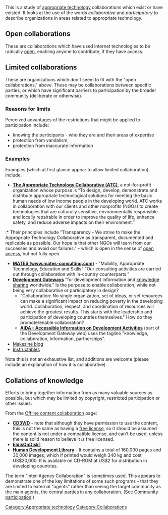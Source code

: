 {{Akvo ATOC}}

This is a study of [[appropriate technology]] collaborations which exist or have existed. It looks at the use of the words ''collaborative'' and ''participatory'' to describe organizations in areas related to appropriate technology.

== Open collaborations ==
{{main|Appropriate technology open collaborations}}

These are collaborations which have used internet technologies to be radically [[open]], enabling anyone to contribute, if they have access.

== Limited collaborations ==
These are organizations which don't seem to fit with the "open collaborations," above. These may be collaborations between specific parties, or which have significant barriers to participation by the broader community (deliberate or otherwise). 

=== Reasons for limits ===

Perceived advantages of the restrictions that might be applied to participation include:
* knowing the participants - who they are and their areas of expertise 
* protection from vandalism, 
* protection from inaccurate information

=== Examples ===
Examples (which at first glance appear to allow limited collaboration) include:
* [http://apptechdesign.org/ '''The Appropriate Technology Collaborative (ATC)'''], a not-for-profit organization whose purpose is “To design, develop, demonstrate and distribute appropriate technological solutions for meeting the basic human needs of low income people in the developing world. ATC works in collaboration with our clients and other nonprofits (NGOs) to create technologies that are culturally sensitive, environmentally responsible and locally repairable in order to improve the quality of life, enhance safety, and reduce adverse impacts on their environment.” 
:* Their principles include "Transparency - We strive to make the Appropriate Technology Collaborative as transparent, documented and replicable as possible. Our hope is that other NGOs will learn from our successes and avoid our failures." - which is open in the sense of [[open access]], but not fully open.
* [http://mates-consulting.com/consultingbis.html '''MATES (www.mates-consulting.com)'''] - "Mobility, Appropriate Technology, Education and Skills" "Our consulting activities are carried out through collaboration with in-country counterparts."
* [http://www.developmentgateway.org/ '''Development Gateways'''] "for development information and [[knowledge sharing]] worldwide." Is the purpose to enable collaboration, while not being very collaborative or participatory in design? 
** "Collaboration: No single organization, set of ideas, or set resources can make a significant impact on reducing poverty in the developing world. Collaboration, respect, and coordination of resources will achieve the greatest results. This starts with the leadership and participation of developing countries themselves." How do they promote/enable collaboration?
** [http://aida.developmentgateway.org/aida/AidaAbout.do '''AiDA - Accessible Information on Development Activities'''] (part of the Development Gateway web) uses the tagline "knowledge, collaboration, information, partnerships".
* [http://blog.makezine.com/ Makezine blog]
* [http://www.instructables.com/ Instructables]

Note this is not an exhaustive list, and additions are welcome (please include an explanation of how it is collaborative).

== Collations of knowledge ==
Efforts to bring together information from as many valuable sources as possible, but which may be limited by copyright, restricted participation or other issues:

From the [[Offline content collaboration]] page:

* '''[[CD3WD]]''' - note that although they have permission to use the content, this is not the same as having a [[free license]], so it should be assumed the content is not under a compatible license, and can't be used, unless there is solid reason to believe it ''is'' free licensed.
* '''[[EldisOnDisk]]'''[http://community.eldis.org/eldisondisc/]
* [http://nzdl.sadl.uleth.ca/cgi-bin/library?a=p&p=about&c=hdl '''Human Development Library'''] - It contains a total of 160,000 pages and 30,000 images, which if printed would weigh 340 kg and cost US$20,000. It is available on CD-ROM at US$2 for distribution in developing countries. 

The term "Inter-Agency Collaboration" is sometimes used. This appears to demonstrate one of the key limitations of some such programs - that they are limited to external "agents" rather than seeing the target community as the main agents, the central parties in any collaboration. (See [[Community participation]].)

[[Category:Appropriate technology]]
[[Category:Collaborations]]